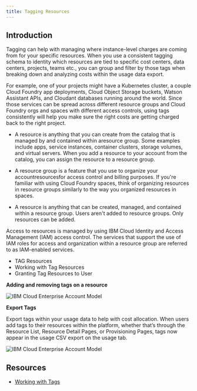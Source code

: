 ```yaml
---
title: Tagging Resources
---
```



<PageDescription>

</PageDescription>

## **Introduction**

Tagging can help with managing where instance-level charges are coming from for your specific resources. When you use a consistent tagging schema to identity which resources are tied to specific cost centers, data centers, projects, teams etc., you can group and filter by those tags when breaking down and analyzing costs within the usage data export.

For example, one of your projects might have a Kubernetes cluster, a couple Cloud Foundry app deployments, Cloud Object Storage buckets, Watson Assistant APIs, and Cloudant databases running around the world. Since those services can be spread across different resource groups and Cloud Foundry orgs and spaces with different access controls, using tags consistently will help you make sure the right costs are getting charged back to the right project.

  - A resource is anything that you can create from the catalog that is managed by and contained within aresource group. Some examples include apps, service instances, container clusters, storage volumes, and virtual servers. When you add a resource to your account from the catalog, you can assign the resource to a resource group.

  - A resource group is a feature that you use to organize your accountresourcesfor access control and billing purposes. If you're familiar with using Cloud Foundry spaces, think of organizing resources in resource groups similarly to the way you organized resources in spaces. 

  - A resource is anything that can be created, managed, and contained within a resource group. Users aren't added to resource groups. Only resources can be added.

Access to resources is managed by using IBM Cloud Identity and Access Management (IAM) access control. The services that support the use of IAM roles for access and organization within a resource group are referred to as IAM-enabled services.

  - TAG Resources
  - Working with Tag Resources
  - Granting Tag Resources to User

**Adding and removing tags on a resource**

![IBM Cloud Enterprise Account Model](images/tags.png)

**Export Tags**

Export tags within your usage data to help with cost allocation.  When users add tags to their resources within the platform, whether that’s through the Resource List, Resource Detail Pages, or Provisioning Pages, tags now appear in the usage CSV export on the usage tab.

![IBM Cloud Enterprise Account Model](images/export-tag.png)

## **Resources**

 - [Working with Tags](https://cloud.ibm.com/docs/resources?topic=resources-tag)
